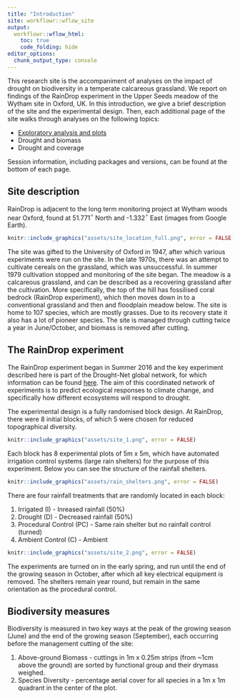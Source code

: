 ```yaml
---
title: "Introduction"
site: workflowr::wflow_site
output:
  workflowr::wflow_html:
    toc: true
    code_folding: hide 
editor_options:
  chunk_output_type: console
---
```


This research site is the accompaniment of analyses on the impact of drought on biodiversity in a temperate calcareous grassland. We report on findings of the RainDrop experiment in the Upper Seeds meadow of the Wytham site in Oxford, UK. In this introduction, we give a brief description of the site and the experimental design. Then, each additional page of the site walks through analyses on the following topics:

* [Exploratory analysis and plots](exploratory_analysis.html) 
* Drought and biomass
* Drought and coverage

Session information, including packages and versions, can be found at the bottom of each page.

## Site description

RainDrop is adjacent to the long term monitoring project at Wytham woods near Oxford, found at 51.771$^\circ$ North and -1.332$^\circ$ East (images from Google Earth).

```r
knitr::include_graphics("assets/site_location_full.png", error = FALSE)
```

The site was gifted to the University of Oxford in 1947, after which various experiments were run on the site. In the late 1970s, there was an attempt to cultivate cereals on the grassland, which was unsuccessful. In summer 1979 cultivation stopped and monitoring of the site began. The meadow is a calcareous grassland, and can be described as a recovering grassland after the cultivation. More specifically, the top of the hill has fossilised coral bedrock (RainDrop experiment), which then moves down in to a conventional grassland and then and floodplain meadow below. The site is home to 107 species, which are mostly grasses. Due to its recovery state it also has a lot of pioneer species. The site is managed through cutting twice a year in June/October, and biomass is removed after cutting.

## The RainDrop experiment

The RainDrop experiment began in Summer 2016 and the key experiment described here is part of the Drought-Net global network, for which information can be found [here](https://drought-net.colostate.edu/). The aim of this coordinated network of experiments is to predict ecological responses to climate change, and specifically how different ecosystems will respond to drought.

The experimental design is a fully randomised block design. At RainDrop, there were 8 initial blocks, of which 5 were chosen for reduced topographical diversity. 

```r
knitr::include_graphics("assets/site_1.png", error = FALSE)
```

Each block has 8 experimental plots of 5m x 5m, which have automated irrigation control systems (large rain shelters) for the purpose of this experiment. Below you can see the structure of the rainfall shelters. 

```r
knitr::include_graphics("assets/rain_shelters.png", error = FALSE)
```

There are four rainfall treatments that are randomly located in each block:

1. Irrigated (I) - Inreased rainfall (50%)
2. Drought (D) - Decreased rainfall (50%)
3. Procedural Control (PC) - Same rain shelter but no rainfall control (turned)
4. Ambient Control (C) - Ambient

```r
knitr::include_graphics("assets/site_2.png", error = FALSE)
```

The experiments are turned on in the early spring, and run until the end of the growing season in October, after which all key electrical equipment is removed. The shelters remain year round, but remain in the same orientation as the procedural control. 

## Biodiversity measures

Biodiversity is measured in two key ways at the peak of the growing season (June) and the end of the growing season (September), each occurring before the management cutting of the site:

1. Above-ground Biomass - cuttings in 1m x 0.25m strips (from ~1cm above the ground) are sorted by functional group and their drymass weighed.
2. Species Diversity - percentage aerial cover for all species in a 1m x 1m quadrant in the center of the plot.






